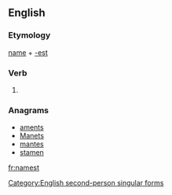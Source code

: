 ==English==

===Etymology===
[[name]] + [[-est]]

===Verb===
{{en-verb form}}

# {{context|archaic}} {{form of|Second-person singular simple present form|name}}

===Anagrams===
* [[aments#English|aments]]
* [[Manets#English|Manets]]
* [[mantes#English|mantes]]
* [[stamen#English|stamen]]

[[Category:English second-person singular forms]]

[[fr:namest]]